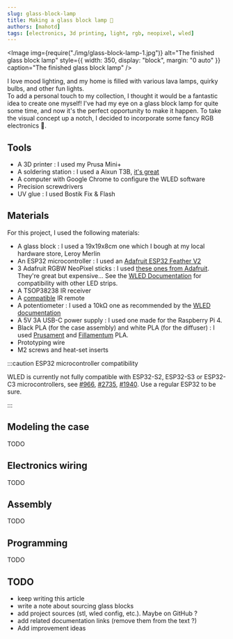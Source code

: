```yaml
---
slug: glass-block-lamp
title: Making a glass block lamp 🌈
authors: [mahotd]
tags: [electronics, 3d printing, light, rgb, neopixel, wled]
---
```



<Image
  img={require("./img/glass-block-lamp-1.jpg")}
  alt="The finished glass block lamp"
  style={{ width: 350, display: "block", margin: "0 auto" }}
  caption="The finished glass block lamp"
/>
<br />

I love mood lighting, and my home is filled with various lava lamps, quirky bulbs, and other fun lights.<br/>
To add a personal touch to my collection, I thought it would be a fantastic idea to create one myself!
I've had my eye on a glass block lamp for quite some time, and now it's the perfect opportunity to make it happen.
To take the visual concept up a notch, I decided to incorporate some fancy RGB electronics 🌈.

## Tools

- A 3D printer : I used my Prusa Mini+
- A soldering station : I used a Aixun T3B, [it's great](https://youtu.be/Ds2Xq3dwV30)
- A computer with Google Chrome to configure the WLED software
- Precision screwdrivers
- UV glue : I used Bostik Fix & Flash

## Materials

For this project, I used the following materials:

- A glass block : I used a 19x19x8cm one which I bough at my local hardware store, Leroy Merlin
- An ESP32 microcontroller : I used an [Adafruit ESP32 Feather V2](https://www.adafruit.com/product/5400)
- 3 Adafruit RGBW NeoPixel sticks : I used [these ones from Adafruit](https://www.adafruit.com/product/2867). They're great but expensive... See the [WLED Documentation](https://kno.wled.ge/basics/compatible-hardware/#addressable-led-strips) for compatibility with other LED strips.
- A TSOP38238 IR receiver
- A [compatible](https://kno.wled.ge/interfaces/infrared/) IR remote
- A potentiometer : I used a 10kΩ one as recommended by the [WLED documentation](https://kno.wled.ge/features/macros/#global-brightness)
- A 5V 3A USB-C power supply : I used one made for the Raspberry Pi 4.
- Black PLA (for the case assembly) and white PLA (for the diffuser) : I used [Prusament](https://prusament.com/) and [Fillamentum](https://fillamentum.com/) PLA.
- Prototyping wire
- M2 screws and heat-set inserts

:::caution ESP32 microcontroller compatibility

WLED is currently not fully compatible with ESP32-S2, ESP32-S3 or ESP32-C3 microcontrollers, see [#966](https://github.com/Aircoookie/WLED/issues/966), [#2735](https://github.com/Aircoookie/WLED/issues/2735), [#1940](https://github.com/Aircoookie/WLED/issues/1940).
Use a regular ESP32 to be sure.

:::

## Modeling the case

TODO

## Electronics wiring

TODO

## Assembly

TODO

## Programming

TODO

## TODO
- keep writing this article
- write a note about sourcing glass blocks
- add project sources (stl, wled config, etc.). Maybe on GitHub ?
- add related documentation links (remove them from the text ?)
- Add improvement ideas
